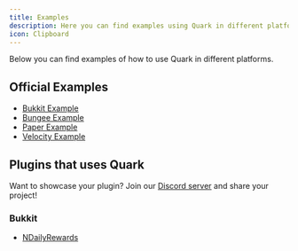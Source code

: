```yaml
---
title: Examples
description: Here you can find examples using Quark in different platforms.
icon: Clipboard
---
```


Below you can find examples of how to use Quark in different platforms.

## Official Examples
- [Bukkit Example](https://github.com/BX-Team/Quark/tree/master/examples/bukkit)
- [Bungee Example](https://github.com/BX-Team/Quark/tree/master/examples/bungee)
- [Paper Example](https://github.com/BX-Team/Quark/tree/master/examples/paper)
- [Velocity Example](https://github.com/BX-Team/Quark/tree/master/examples/velocity)

## Plugins that uses Quark

<Callout>Want to showcase your plugin? Join our [Discord server](https://discord.gg/qNyybSSPm5) and share your project!</Callout>

### Bukkit
- [NDailyRewards](https://github.com/BX-Team/NDailyRewards)
